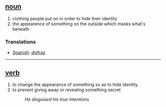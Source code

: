 == [[noun]] == 
# clothing people put on in order to hide their identity
# the appearence of something on the outside which masks what's beneath

=== Translations ===
*[[Spanish]]: [[disfraz]]

----

== [[verb]] ==
# to change the appearance of something so as to hide identity
# to prevent giving away or revealing something secret
#:''He disguised his true intentions''